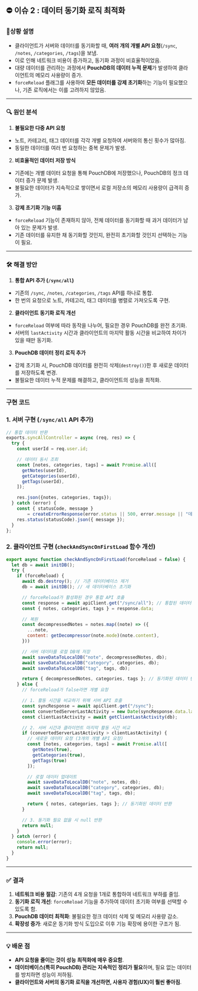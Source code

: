 ## ⛔ 이슈 2 : 데이터 동기화 로직 최적화

### 📝상황 설명

- 클라이언트가 서버와 데이터를 동기화할 때, **여러 개의 개별 API 요청**(`/sync`, `/notes`, `/categories`, `/tags`)을 보냄.
- 이로 인해 네트워크 비용이 증가하고, 동기화 과정이 비효율적이었음.
- 대량 데이터를 관리하는 과정에서 **PouchDB의 데이터 누적 문제**가 발생하여 클라이언트의 메모리 사용량이 증가.
- `forceReload` 플래그를 사용하여 **모든 데이터를 강제 초기화**하는 기능이 필요했으나, 기존 로직에서는 이를 고려하지 않았음.

---

### 🔍 원인 분석

1. **불필요한 다중 API 요청**
 - 노트, 카테고리, 태그 데이터를 각각 개별 요청하여 서버와의 통신 횟수가 많아짐.
 - 동일한 데이터를 여러 번 요청하는 중복 문제가 발생.
2. **비효율적인 데이터 저장 방식**
 - 기존에는 개별 데이터 요청을 통해 PouchDB에 저장했으나, PouchDB의 정크 데이터 증가 문제 발생.
 - 불필요한 데이터가 지속적으로 쌓이면서 로컬 저장소의 메모리 사용량이 급격히 증가.
3. **강제 초기화 기능 미흡**
 - `forceReload` 기능이 존재하지 않아, 전체 데이터를 동기화할 때 과거 데이터가 남아 있는 문제가 발생.
 - 기존 데이터를 유지한 채 동기화할 것인지, 완전히 초기화할 것인지 선택하는 기능이 필요.

---

### 🛠️ 해결 방안

1. **통합 API 추가 (`/sync/all`)**
 - 기존의 `/sync`, `/notes`, `/categories`, `/tags` API를 하나로 통합.
 - 한 번의 요청으로 노트, 카테고리, 태그 데이터를 병렬로 가져오도록 구현.
2. **클라이언트 동기화 로직 개선**
 - `forceReload` 여부에 따라 동작을 나누어, 필요한 경우 PouchDB를 완전 초기화.
 - 서버의 `lastActivity` 시간과 클라이언트의 마지막 활동 시간을 비교하여 차이가 있을 때만 동기화.
3. **PouchDB 데이터 정리 로직 추가**
 - 강제 초기화 시, PouchDB 데이터를 완전히 삭제(`destroy()`)한 후 새로운 데이터를 저장하도록 변경.
 - 불필요한 데이터 누적 문제를 해결하고, 클라이언트의 성능을 최적화.

---

### 구현 코드

### 1. 서버 구현 (`/sync/all` API 추가)

```jsx filename="syncController.js" {7-11} copy
// 통합 데이터 반환
exports.syncAllController = async (req, res) => {
  try {
    const userId = req.user.id;

    // 데이터 동시 조회
    const [notes, categories, tags] = await Promise.all([
      getNotes(userId),
      getCategories(userId),
      getTags(userId),
    ]);

    res.json({notes, categories, tags});
  } catch (error) {
    const { statusCode, message }
        = createErrorResponse(error.status || 500, error.message || "데이터를 가져오는 중 오류가 발생했습니다.");
    res.status(statusCode).json({ message });
  }
};

```

### 2. 클라이언트 구현 (`checkAndSyncOnFirstLoad` 함수 개선)

```js filename="syncAPIService.js" copy
export async function checkAndSyncOnFirstLoad(forceReload = false) {
  let db = await initDB();
  try {
    if (forceReload) {
      await db.destroy(); // 기존 데이터베이스 제거
      db = await initDB(); // 새 데이터베이스 초기화

      // forceReload가 활성화된 경우 통합 API 호출
      const response = await apiClient.get("/sync/all"); // 통합된 데이터 요청
      const { notes, categories, tags } = response.data;

      // 복원
      const decompressedNotes = notes.map((note) => ({
        ...note,
        content: getDecompressor(note.mode)(note.content),
      }))

      // 서버 데이터를 로컬 DB에 저장
      await saveDataToLocalDB("note", decompressedNotes, db);
      await saveDataToLocalDB("category", categories, db);
      await saveDataToLocalDB("tag", tags, db);

      return { decompressedNotes, categories, tags }; // 동기화된 데이터 반환
    } else {
      // forceReload가 false라면 개별 요청

      // 1. 활동 시간을 비교하기 위해 서버 API 호출
      const syncResponse = await apiClient.get("/sync");
      const convertedServerLastActivity = new Date(syncResponse.data.lastActivity).getTime();
      const clientLastActivity = await getClientLastActivity(db);

      // 2. 서버 시간과 클라이언트 마지막 활동 시간 비교
      if (convertedServerLastActivity > clientLastActivity) {
        // 새로운 데이터 요청 (3개의 개별 API 요청)
        const [notes, categories, tags] = await Promise.all([
          getNotes(true),
          getCategories(true),
          getTags(true)
        ]);

        // 로컬 데이터 업데이트
        await saveDataToLocalDB("note", notes, db);
        await saveDataToLocalDB("category", categories, db);
        await saveDataToLocalDB("tag", tags, db);

        return { notes, categories, tags }; // 동기화된 데이터 반환
      }

      // 3. 동기화 필요 없을 시 null 반환
      return null;
    }
  } catch (error) {
    console.error(error);
    return null;
  }
}
```

---

### ✅ 결과

1. **네트워크 비용 절감**: 기존의 4개 요청을 1개로 통합하여 네트워크 부하를 줄임.
2. **동기화 로직 개선**: `forceReload` 기능을 추가하여 데이터 초기화 여부를 선택할 수 있도록 함.
3. **PouchDB 데이터 최적화**: 불필요한 정크 데이터 삭제 및 메모리 사용량 감소.
4. **확장성 증가**: 새로운 동기화 방식 도입으로 이후 기능 확장에 용이한 구조가 됨.

---

### 💡 배운 점

- **API 요청을 줄이는 것이 성능 최적화에 매우 중요함**.
- **데이터베이스(특히 PouchDB) 관리는 지속적인 정리가 필요**하며, 필요 없는 데이터를 방치하면 성능이 저하됨.
- **클라이언트와 서버의 동기화 로직을 개선하면, 사용자 경험(UX)이 훨씬 좋아짐**.